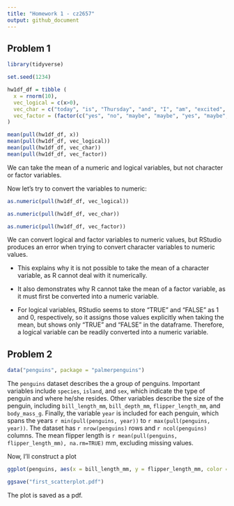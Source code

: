 ```yaml
---
title: "Homework 1 - cz2657"
output: github_document
---
```


## Problem 1

```r

library(tidyverse) 

```

```r
set.seed(1234)

hw1df_df = tibble (
  x = rnorm(10), 
  vec_logical = c(x>0), 
  vec_char = c("today", "is", "Thursday", "and", "I", "am", "excited", "for", "Friday", "tomorrow"), 
  vec_factor = (factor(c("yes", "no", "maybe", "maybe", "yes", "maybe", "no", "yes", "yes", "no")))
)

mean(pull(hw1df_df, x))
mean(pull(hw1df_df, vec_logical))
mean(pull(hw1df_df, vec_char))
mean(pull(hw1df_df, vec_factor))
```


We can take the mean of a numeric and logical variables, but not character or factor variables.  

Now let's try to convert the variables to numeric: 

```r
as.numeric(pull(hw1df_df, vec_logical))

as.numeric(pull(hw1df_df, vec_char))

as.numeric(pull(hw1df_df, vec_factor))
```

We can convert logical and factor variables to numeric values, but RStudio produces an error when trying to convert character variables to numeric values.

*   This explains why it is not possible to take the mean of a character variable, as R cannot deal with it numerically. 

*   It also demonstrates why R cannot take the mean of a factor variable, as it must first be converted into a numeric variable. 

*   For logical variables, RStudio seems to store "TRUE" and "FALSE" as 1 and 0, respectively, so it assigns those values explicitly when taking the mean, but shows only "TRUE" and "FALSE" in the dataframe. Therefore, a logical variable can be readily converted into a numeric variable. 

## Problem 2

```r
data("penguins", package = "palmerpenguins")
```

The `penguins` dataset describes the a group of penguins. Important variables include `species`, `island`, and `sex`, which indicate the type of penguin and where he/she resides. Other variables describe the size of the penguin, including `bill_length_mm`, `bill_depth_mm`, `flipper_length_mm`, and `body_mass_g`. Finally, the variable `year` is included for each penguin, which spans the years `r min(pull(penguins, year))` to `r max(pull(penguins, year))`. The dataset has `r nrow(penguins)` rows and `r ncol(penguins)` columns. The mean flipper length is `r mean(pull(penguins, flipper_length_mm), na.rm=TRUE)` mm, excluding missing values. 

Now, I'll construct a plot

```r
ggplot(penguins, aes(x = bill_length_mm, y = flipper_length_mm, color = species))+geom_point()

ggsave("first_scatterplot.pdf")
```

The plot is saved as a pdf. 

